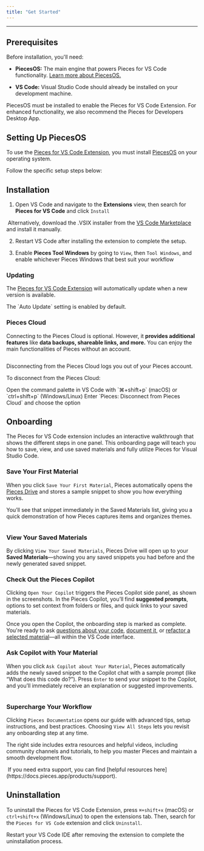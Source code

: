 ```yaml
---
title: "Get Started"
---
```


***

## Prerequisites

Before installation, you'll need:

* **PiecesOS:** The main engine that powers Pieces for VS Code functionality. [Learn more about PiecesOS.](https://docs.pieces.app/products/core-dependencies/pieces-os)

* **VS Code:** Visual Studio Code should already be installed on your development machine.

<Callout type="alert">
  PiecesOS must be installed to enable the Pieces for VS Code Extension. For enhanced functionality, we also recommend the Pieces for Developers Desktop App.
</Callout>

## Setting Up PiecesOS

To use the <a target="_blank" href="https://marketplace.visualstudio.com/items?itemName=MeshIntelligentTechnologiesInc.pieces-vscode">Pieces for VS Code Extension</a>, you must install <a target="_blank" href="https://docs.pieces.app/products/core-dependencies/pieces-os">PiecesOS</a> on your operating system.

Follow the specific setup steps below:

<get-started-install />

## Installation

1. Open VS Code and navigate to the **Extensions** view, then search for **Pieces for VS Code** and click `Install`

<Image src="https://cdn.hashnode.com/res/hashnode/image/upload/v1732735809045/38bfb971-66e8-4789-8a9d-7dd153d98a30.png" alt="" align="center" fullwidth="true" />

<Callout type="info">
  Alternatively, download the .VSIX installer from the <a target="_blank" href="https://marketplace.visualstudio.com/items?itemName=MeshIntelligentTechnologiesInc.pieces-vscode">VS Code Marketplace</a> and install it manually.
</Callout>

2. Restart VS Code after installing the extension to complete the setup.

3. Enable **Pieces Tool Windows** by going to `View`, then `Tool Windows`, and enable whichever Pieces Windows that best suit your workflow

### Updating

The <a target="_blank" href="https://marketplace.visualstudio.com/items?itemName=MeshIntelligentTechnologiesInc.pieces-vscode">Pieces for VS Code Extension</a> will automatically update when a new version is available.

<Callout type="tip">
  The `Auto Update` setting is enabled by default.
</Callout>

### Pieces Cloud

Connecting to the Pieces Cloud is optional. However, it **provides additional features** like **data backups, shareable links, and more.** You can enjoy the main functionalities of Pieces without an account.

<Image src="https://storage.googleapis.com/hashnode_product_documentation_assets/vs_code_extension_assets/updated_vs_screenshots/main/connect_to_cloud.png" alt="" align="center" fullwidth="true" />

Disconnecting from the Pieces Cloud logs you out of your Pieces account.

To disconnect from the Pieces Cloud:

<Steps>
  <Step title="Open the Command Palette">
    Open the command palette in VS Code with `⌘+shift+p` (macOS) or `ctrl+shift+p` (Windows/Linux)
  </Step>

  <Step title="Disconnect from the Cloud">
    Enter `Pieces: Disconnect from Pieces Cloud` and choose the option
  </Step>
</Steps>

<Image src="https://storage.googleapis.com/hashnode_product_documentation_assets/vs_code_extension_assets/get_started/disconnect_from_pieces_cloud.gif" alt="" align="center" fullwidth="true" />

## Onboarding

The Pieces for VS Code extension includes an interactive walkthrough that shows the different steps in one panel. This onboarding page will teach you how to save, view, and use saved materials and fully utilize Pieces for Visual Studio Code.

### Save Your First Material

When you click `Save Your First Material`, Pieces automatically opens the [Pieces Drive](https://docs.pieces.app/products/extensions-plugins/visual-studio-code/drive) and stores a sample snippet to show you how everything works.

You’ll see that snippet immediately in the Saved Materials list, giving you a quick demonstration of how Pieces captures items and organizes themes.

<Image src="https://storage.googleapis.com/hashnode_product_documentation_assets/vs_code_extension_assets/get_started/opening_example_snippet.png" alt="" align="center" fullwidth="true" />

### View Your Saved Materials

By clicking `View Your Saved Materials`, Pieces Drive will open up to your **Saved Materials**—showing you any saved snippets you had before and the newly generated saved snippet.

### Check Out the Pieces Copilot

Clicking `Open Your Copilot` triggers the Pieces Copilot side panel, as shown in the screenshots. In the Pieces Copilot, you’ll find **suggested prompts**, options to set context from folders or files, and quick links to your saved materials.

Once you open the Copilot, the onboarding step is marked as complete. You're ready to ask [questions about your code](https://docs.pieces.app/products/extensions-plugins/visual-studio-code/copilot/chat), [document it](https://docs.pieces.app/products/extensions-plugins/visual-studio-code/copilot/documenting-code), or [refactor a selected material](https://docs.pieces.app/products/extensions-plugins/visual-studio-code/copilot/refactoring)—all within the VS Code interface.

### Ask Copilot with Your Material

When you click `Ask Copilot about Your Material`, Pieces automatically adds the newly saved snippet to the Copilot chat with a sample prompt (like “What does this code do?”). Press `Enter` to send your snippet to the Copilot, and you’ll immediately receive an explanation or suggested improvements.

<Image src="https://storage.googleapis.com/hashnode_product_documentation_assets/vs_code_extension_assets/get_started/ask_about_material.png" alt="" align="center" fullwidth="true" />

### Supercharge Your Workflow

Clicking `Pieces Documentation` opens our guide with advanced tips, setup instructions, and best practices. Choosing `View All Steps` lets you revisit any onboarding step at any time.

The right side includes extra resources and helpful videos, including community channels and tutorials, to help you master Pieces and maintain a smooth development flow.

<Image src="https://storage.googleapis.com/hashnode_product_documentation_assets/vs_code_extension_assets/get_started/supercharge_workflow.png" alt="" align="center" fullwidth="true" />

<Callout type="info">
  If you need extra support, you can find [helpful resources here](https://docs.pieces.app/products/support).
</Callout>

## Uninstallation

To uninstall the Pieces for VS Code Extension, press `⌘+shift+x` (macOS) or `ctrl+shift+x` (Windows/Linux) to open the extensions tab. Then, search for the `Pieces for VS Code` extension and click `Uninstall`.

<Callout type="alert">
  Restart your VS Code IDE after removing the extension to complete the uninstallation process.
</Callout>

<Image src="https://cdn.hashnode.com/res/hashnode/image/upload/v1732735910690/24eb8b81-05cd-4737-8789-10312688d8db.png" alt="" align="center" fullwidth="true" />
